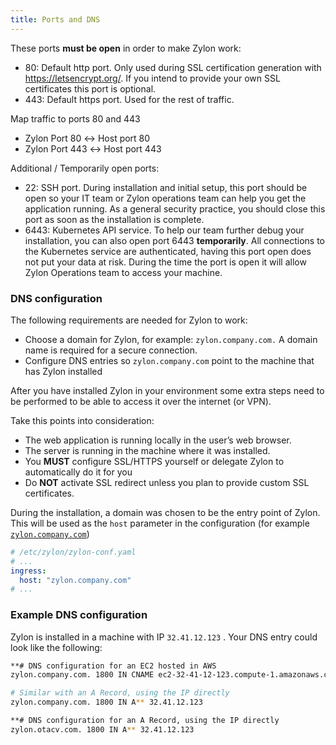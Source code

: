 ```yaml
---
title: Ports and DNS
---
```


These ports **must be open** in order to make Zylon work:

- 80: Default http port. Only used during SSL certification generation with https://letsencrypt.org/. If you intend to provide your own SSL certificates this port is optional.
- 443: Default https port. Used for the rest of traffic.

Map traffic to ports 80 and 443

- Zylon Port 80 ↔ Host port 80
- Zylon Port 443 ↔ Host port 443

Additional / Temporarily open ports:

- 22: SSH port. During installation and initial setup, this port should be open so your IT team or Zylon operations team can help you get the application running. As a general security practice, you should close this port as soon as the installation is complete.
- 6443: Kubernetes API service. To help our team further debug your installation, you can also open port 6443 **temporarily**. All connections to the Kubernetes service are authenticated, having this port open does not put your data at risk. During the time the port is open it will allow Zylon Operations team to access your machine.

### DNS configuration

The following requirements are needed for Zylon to work:

- Choose a domain for Zylon, for example: `zylon.company.com.` A domain name is required for a secure connection.
- Configure DNS entries so `zylon.company.com` point to the machine that has Zylon installed

After you have installed Zylon in your environment some extra steps need to be performed to be able to access it over the internet (or VPN).

Take this points into consideration:

- The web application is running locally in the user’s web browser.
- The server is running in the machine where it was installed.
- You **MUST** configure SSL/HTTPS yourself or delegate Zylon to automatically do it for you
- Do **NOT** activate SSL redirect unless you plan to provide custom SSL certificates.

During the installation, a domain was chosen to be the entry point of Zylon. This will be used as the `host` parameter in the configuration (for example [`zylon.company.com`](http://zylon.company.com))

```yaml
# /etc/zylon/zylon-conf.yaml
# ...
ingress:
  host: "zylon.company.com"
# ...
```

### Example DNS configuration

Zylon is installed in a machine with IP `32.41.12.123` . Your DNS entry could look like the following:

```bash
**# DNS configuration for an EC2 hosted in AWS
zylon.company.com. 1800 IN CNAME ec2-32-41-12-123.compute-1.amazonaws.com.

# Similar with an A Record, using the IP directly 
zylon.company.com. 1800 IN A** 32.41.12.123
```

```bash
**# DNS configuration for an A Record, using the IP directly 
zylon.otacv.com. 1800 IN A** 32.41.12.123
```
